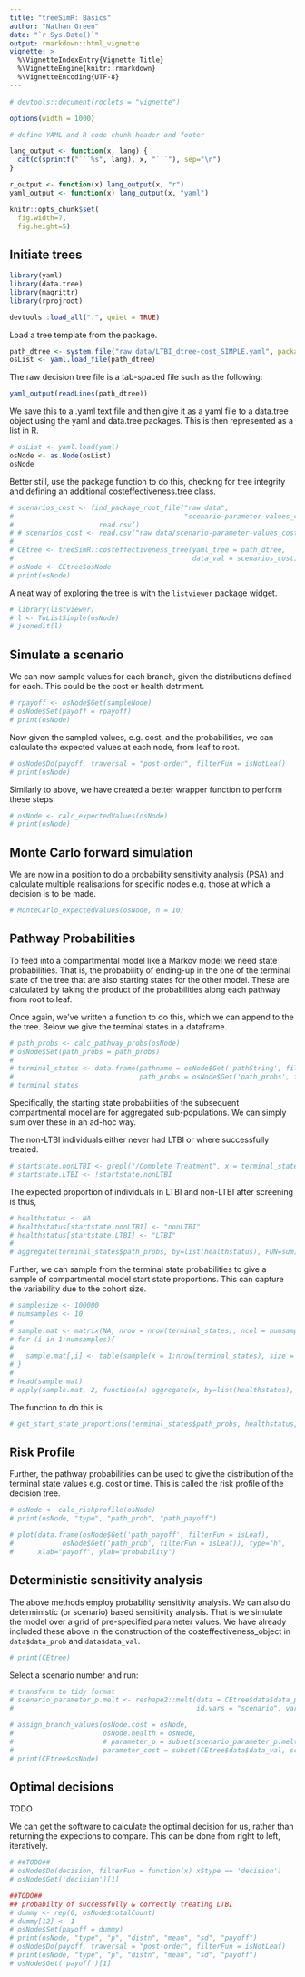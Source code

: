 ```yaml
---
title: "treeSimR: Basics"
author: "Nathan Green"
date: "`r Sys.Date()`"
output: rmarkdown::html_vignette
vignette: >
  %\VignetteIndexEntry{Vignette Title}
  %\VignetteEngine{knitr::rmarkdown}
  %\VignetteEncoding{UTF-8}
---
```


```r
# devtools::document(roclets = "vignette")
```

```r
options(width = 1000)
```

``` r
# define YAML and R code chunk header and footer

lang_output <- function(x, lang) {
  cat(c(sprintf("```%s", lang), x, "```"), sep="\n")
}

r_output <- function(x) lang_output(x, "r")
yaml_output <- function(x) lang_output(x, "yaml")

knitr::opts_chunk$set(
  fig.width=7,
  fig.height=5)
```


## Initiate trees

```r
library(yaml)
library(data.tree)
library(magrittr)
library(rprojroot)

devtools::load_all(".", quiet = TRUE)
```

Load a tree template from the \code{treeSimR} package.

```r
path_dtree <- system.file("raw data/LTBI_dtree-cost_SIMPLE.yaml", package = "treeSimR")
osList <- yaml.load_file(path_dtree)
```

The raw decision tree file is a tab-spaced file such as the following:

```r
yaml_output(readLines(path_dtree))
```

We save this to a .yaml text file and then give it as a yaml file to a data.tree object using the yaml and data.tree packages. This is then represented as a list in R.

```r
# osList <- yaml.load(yaml)
osNode <- as.Node(osList)
osNode
```

Better still, use the \code{treeSimR} package function to do this, checking for tree integrity and defining an additional costeffectiveness.tree class.

```r
# scenarios_cost <- find_package_root_file("raw data",
#                                          "scenario-parameter-values_cost.csv") %>% 
#                     read.csv()
# # scenarios_cost <- read.csv("raw data/scenario-parameter-values_cost.csv")
# 
# CEtree <- treeSimR::costeffectiveness_tree(yaml_tree = path_dtree,
#                                            data_val = scenarios_cost)
# osNode <- CEtree$osNode
# print(osNode)
```

A neat way of exploring the tree is with the `listviewer` package widget.

```r
# library(listviewer)
# l <- ToListSimple(osNode)
# jsonedit(l)
```


## Simulate a scenario

We can now sample values for each branch, given the distributions defined for each.
This could be the cost or health detriment.

```r
# rpayoff <- osNode$Get(sampleNode)
# osNode$Set(payoff = rpayoff)
# print(osNode)
```

Now given the sampled values, e.g. cost, and the probabilities, we can calculate the expected values at each node, from leaf to root.

```r
# osNode$Do(payoff, traversal = "post-order", filterFun = isNotLeaf)
# print(osNode)
```

Similarly to above, we have created a better wrapper function to perform these steps:

```r
# osNode <- calc_expectedValues(osNode)
# print(osNode)
```



## Monte Carlo forward simulation

We are now in a position to do a probability sensitivity analysis (PSA) and calculate multiple realisations for specific nodes e.g. those at which a decision is to be made.

```r
# MonteCarlo_expectedValues(osNode, n = 10)
```


## Pathway Probabilities

To feed into a compartmental model like a Markov model we need state probabilities.
That is, the probability of ending-up in the one of the terminal state of the tree that are also starting states for the other model.
These are calculated by taking the product of the probabilities along each pathway from root to leaf.

Once again, we've written a function to do this, which we can append to the the tree. Below we give the terminal states in a dataframe.

```r
# path_probs <- calc_pathway_probs(osNode)
# osNode$Set(path_probs = path_probs)
# 
# terminal_states <- data.frame(pathname = osNode$Get('pathString', filterFun = isLeaf),
#                               path_probs = osNode$Get('path_probs', filterFun = isLeaf))
# terminal_states
```


Specifically, the starting state probabilities of the subsequent compartmental model are for aggregated sub-populations.
We can simply sum over these in an ad-hoc way.

The non-LTBI individuals either never had LTBI or where successfully treated.

```r
# startstate.nonLTBI <- grepl("/Complete Treatment", x = terminal_states$pathname) | grepl("nonLTBI", x = terminal_states$pathname)
# startstate.LTBI <- !startstate.nonLTBI
```

The expected proportion of individuals in LTBI and non-LTBI after screening is thus,

```r
# healthstatus <- NA
# healthstatus[startstate.nonLTBI] <- "nonLTBI"
# healthstatus[startstate.LTBI] <- "LTBI"
# 
# aggregate(terminal_states$path_probs, by=list(healthstatus), FUN=sum)
```

Further, we can sample from the terminal state probabilities to give a sample of compartmental model start state proportions.
This can capture the variability due to the cohort size.

```r
# samplesize <- 100000
# numsamples <- 10
# 
# sample.mat <- matrix(NA, nrow = nrow(terminal_states), ncol = numsamples)
# for (i in 1:numsamples){
#   
#   sample.mat[,i] <- table(sample(x = 1:nrow(terminal_states), size = samplesize, prob = terminal_states$path_probs, replace = TRUE))/samplesize
# }
# 
# head(sample.mat)
# apply(sample.mat, 2, function(x) aggregate(x, by=list(healthstatus), FUN=sum))
```


The \code{treeSimR} function to do this is

```r
# get_start_state_proportions(terminal_states$path_probs, healthstatus, samplesize, numsamples)
```


## Risk Profile

Further, the pathway probabilities can be used to give the distribution of the terminal state values e.g. cost or time.
This is called the risk profile of the decision tree.

```r
# osNode <- calc_riskprofile(osNode)
# print(osNode, "type", "path_prob", "path_payoff")
```

```r
# plot(data.frame(osNode$Get('path_payoff', filterFun = isLeaf),
#            osNode$Get('path_prob', filterFun = isLeaf)), type="h",
#      xlab="payoff", ylab="probability")
```



## Deterministic sensitivity analysis

The above methods employ probability sensitivity analysis.
We can also do deterministic (or scenario) based sensitivity analysis. That is we simulate the model over a grid of pre-specified parameter values.
We have already included these above in the construction of the costeffectiveness_object in `data$data_prob` and `data$data_val`.

```r
# print(CEtree)
```

Select a scenario number and run:

```r

# transform to tidy format
# scenario_parameter_p.melt <- reshape2::melt(data = CEtree$data$data_prob,
#                                             id.vars = "scenario", variable.name = "node", value.name = "p")

# assign_branch_values(osNode.cost = osNode,
#                      osNode.health = osNode,
#                      # parameter_p = subset(scenario_parameter_p.melt, scenario == 1),
#                      parameter_cost = subset(CEtree$data$data_val, scenario == 1)) 
# print(CEtree$osNode)
```




## Optimal decisions
TODO

We can get the software to calculate the optimal decision for us, rather than returning the expections to compare.
This can be done from right to left, iteratively.


```r
# ##TODO##
# osNode$Do(decision, filterFun = function(x) x$type == 'decision')
# osNode$Get('decision')[1]
```


```r
##TODO##
## probabilty of successfully & correctly treating LTBI
# dummy <- rep(0, osNode$totalCount)
# dummy[12] <- 1
# osNode$Set(payoff = dummy)
# print(osNode, "type", "p", "distn", "mean", "sd", "payoff")
# osNode$Do(payoff, traversal = "post-order", filterFun = isNotLeaf)
# print(osNode, "type", "p", "distn", "mean", "sd", "payoff")
# osNode$Get('payoff')[1]
```

